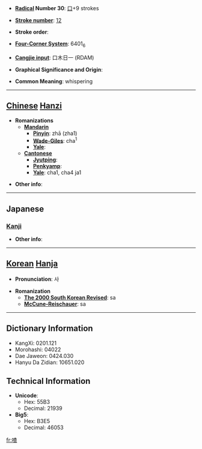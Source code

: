 * '''[[Wiktionary:Chinese radical index| Radical]] Number 30''': [[Wiktionary:Chinese radical index 口|口]]+9 strokes

* '''[[Wiktionary:Chinese total strokes index|Stroke number]]''': [[Wiktionary:Chinese total strokes index 12|12]]

* '''Stroke order''': 

* '''[[Wiktionary:Chinese four corner index|Four-Corner System]]''': 6401<sub>6</sub>

* '''[[Wiktionary:Chinese Cangjie index|Cangjie input]]''': 口木日一 (RDAM)

* '''Graphical Significance and Origin''': 

* '''Common Meaning''': whispering

----

== [[Chinese]] [[Hanzi]] ==

* '''Romanizations'''
** '''[[Mandarin]]'''
*** '''[[Pinyin]]''': zhā (zha1)
*** '''[[Wade-Giles]]''': cha<sup>1</sup>
*** '''[[Yale]]''': 
** '''[[Cantonese]]'''
*** '''[[Jyutping]]''':
*** '''[[Penkyamp]]''': 
*** '''[[Yale]]''': cha1, cha4 ja1

* '''Other info''': 

----

==Japanese==
===[[Kanji]]===
{{kanji|on readings=[[さ]] (sa)
|kun readings=[[さわぐ]] (sawagu)
}}

* '''Other info''':  

----

== [[Korean]] [[Hanja]] ==

* '''Pronunciation''': 사

* '''Romanization'''
** '''[[The 2000 South Korean Revised Romanization|The 2000 South Korean Revised]]''': sa
** '''[[McCune-Reischauer]]''': sa

----

== Dictionary Information ==

* KangXi: 0201.121
* Morohashi: 04022
* Dae Jaweon: 0424.030
* Hanyu Da Zidian: 10651.020

== Technical Information ==

* '''Unicode''':
** Hex: 55B3
** Decimal: 21939
* '''Big5''':
** Hex: B3E5
** Decimal: 46053

[[fr:喳]]